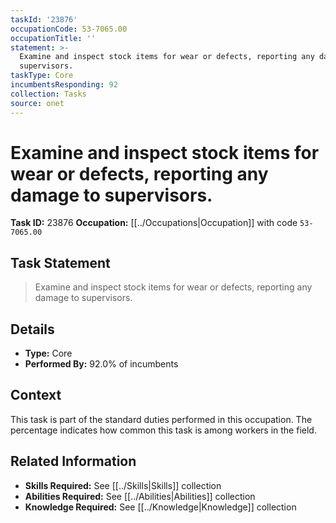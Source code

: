 ```yaml
---
taskId: '23876'
occupationCode: 53-7065.00
occupationTitle: ''
statement: >-
  Examine and inspect stock items for wear or defects, reporting any damage to
  supervisors.
taskType: Core
incumbentsResponding: 92
collection: Tasks
source: onet
---
```

# Examine and inspect stock items for wear or defects, reporting any damage to supervisors.

**Task ID:** 23876
**Occupation:** [[../Occupations|Occupation]] with code `53-7065.00`

## Task Statement

> Examine and inspect stock items for wear or defects, reporting any damage to supervisors.

## Details

- **Type:** Core
- **Performed By:** 92.0% of incumbents

## Context

This task is part of the standard duties performed in this occupation. The percentage indicates how common this task is among workers in the field.

## Related Information

- **Skills Required:** See [[../Skills|Skills]] collection
- **Abilities Required:** See [[../Abilities|Abilities]] collection
- **Knowledge Required:** See [[../Knowledge|Knowledge]] collection
